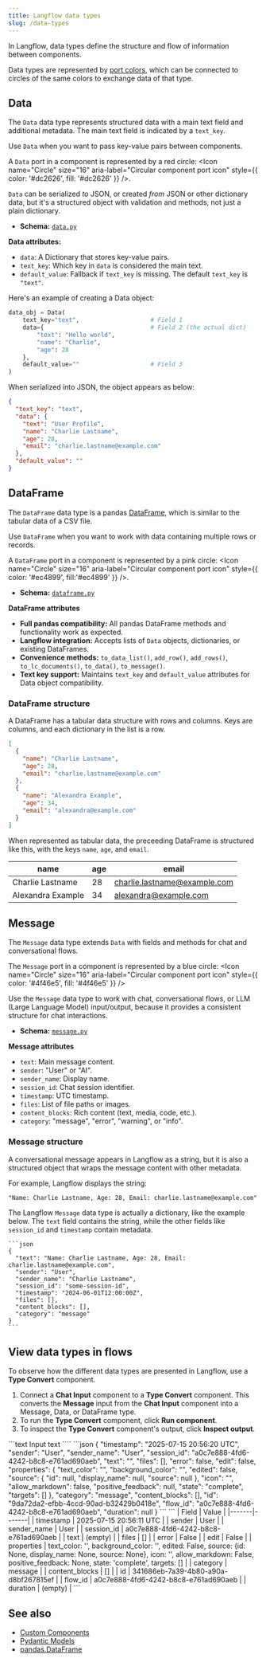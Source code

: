 ```yaml
---
title: Langflow data types
slug: /data-types
---
```



In Langflow, data types define the structure and flow of information between components.

Data types are represented by [port colors](/concepts-components#port-colors), which can be connected to circles of the same colors to exchange data of that type.

## Data

The `Data` data type represents structured data with a main text field and additional metadata. The main text field is indicated by a `text_key`.

Use `Data` when you want to pass key-value pairs between components.

A `Data` port in a component is represented by a red circle: <Icon name="Circle" size="16" aria-label="Circular component port icon" style={{ color: '#dc2626', fill: '#dc2626' }} />.

`Data` can be serialized _to_ JSON, or created _from_ JSON or other dictionary data, but it's a structured object with validation and methods, not just a plain dictionary.

- **Schema:** [`data.py`](https://github.com/langflow-ai/langflow/blob/main/src/backend/base/langflow/schema/data.py)

**Data attributes:**
- `data`: A Dictionary that stores key-value pairs.
- `text_key`: Which key in `data` is considered the main text.
- `default_value`: Fallback if `text_key` is missing. The default `text_key` is `"text"`.

Here's an example of creating a Data object:

```python
data_obj = Data(
    text_key="text",                    # Field 1
    data={                              # Field 2 (the actual dict)
        "text": "Hello world",
        "name": "Charlie",
        "age": 28
    },
    default_value=""                    # Field 3
)
```

When serialized into JSON, the object appears as below:

```json
{
  "text_key": "text",
  "data": {
    "text": "User Profile",
    "name": "Charlie Lastname",
    "age": 28,
    "email": "charlie.lastname@example.com"
  },
  "default_value": ""
}
```

## DataFrame

The `DataFrame` data type is a pandas [DataFrame](https://pandas.pydata.org/docs/reference/api/pandas.DataFrame.html), which is similar to the tabular data of a CSV file.

Use `DataFrame` when you want to work with data containing multiple rows or records.

A `DataFrame` port in a component is represented by a pink circle: <Icon name="Circle" size="16" aria-label="Circular component port icon" style={{ color: '#ec4899', fill:'#ec4899' }} />.

- **Schema:** [`dataframe.py`](https://github.com/langflow-ai/langflow/blob/main/src/backend/base/langflow/schema/dataframe.py)

**DataFrame attributes**
- **Full pandas compatibility:** All pandas DataFrame methods and functionality work as expected.
- **Langflow integration:** Accepts lists of `Data` objects, dictionaries, or existing DataFrames.
- **Convenience methods:** `to_data_list()`, `add_row()`, `add_rows()`, `to_lc_documents()`, `to_data()`, `to_message()`.
- **Text key support:** Maintains `text_key` and `default_value` attributes for Data object compatibility.

### DataFrame structure

A DataFrame has a tabular data structure with rows and columns.
Keys are columns, and each dictionary in the list is a row.

```json
[
  {
    "name": "Charlie Lastname",
    "age": 28,
    "email": "charlie.lastname@example.com"
  },
  {
    "name": "Alexandra Example",
    "age": 34,
    "email": "alexandra@example.com"
  }
]
```

When represented as tabular data, the preceeding DataFrame is structured like this, with the keys `name`, `age`, and `email`.

| name | age | email |
|------|-----|-------|
| Charlie Lastname | 28 | charlie.lastname@example.com |
| Alexandra Example | 34 | alexandra@example.com |

## Message

The `Message` data type extends `Data` with fields and methods for chat and conversational flows.

The `Message` port in a component is represented by a blue circle: <Icon name="Circle" size="16" aria-label="Circular component port icon" style={{ color: '#4f46e5', fill: '#4f46e5' }} />

Use the `Message` data type to work with chat, conversational flows, or LLM (Large Language Model) input/output, because it provides a consistent structure for chat interactions.

- **Schema:** [`message.py`](https://github.com/langflow-ai/langflow/blob/main/src/backend/base/langflow/schema/message.py)

**Message attributes**
- `text`: Main message content.
- `sender`: "User" or "AI".
- `sender_name`: Display name.
- `session_id`: Chat session identifier.
- `timestamp`: UTC timestamp.
- `files`: List of file paths or images.
- `content_blocks`: Rich content (text, media, code, etc.).
- `category`: "message", "error", "warning", or "info".

### Message structure

A conversational message appears in Langflow as a string, but it is also a structured object that wraps the message content with other metadata.

For example, Langflow displays the string:

```
"Name: Charlie Lastname, Age: 28, Email: charlie.lastname@example.com"
```

The Langflow `Message` data type is actually a dictionary, like the example below.
The `text` field contains the string, while the other fields like `session_id` and `timestamp` contain metadata.

    ```json
    {
      "text": "Name: Charlie Lastname, Age: 28, Email: charlie.lastname@example.com",
      "sender": "User",
      "sender_name": "Charlie Lastname",
      "session_id": "some-session-id",
      "timestamp": "2024-06-01T12:00:00Z",
      "files": [],
      "content_blocks": [],
      "category": "message"
    }
    ```

## View data types in flows

To observe how the different data types are presented in Langflow, use a **Type Convert** component.

1. Connect a **Chat Input** component to a **Type Convert** component.
    This converts the **Message** input from the **Chat Input** component into a Message, Data, or DataFrame type.
2. To run the **Type Convert** component, click <Icon name="Play" aria-hidden="true"/> **Run component**.
3. To inspect the **Type Convert** component's output, click <Icon name="TextSearch" aria-hidden="True" /> **Inspect output**.

<Tabs groupId="Data type">
  <TabItem value="Message" label="Message">
    ```text
    Input text
    ````
  </TabItem>

  <TabItem value="Data" label="Data" default>
```json
{
  "timestamp": "2025-07-15 20:56:20 UTC",
  "sender": "User",
  "sender_name": "User",
  "session_id": "a0c7e888-4fd6-4242-b8c8-e761ad690aeb",
  "text": "",
  "files": [],
  "error": false,
  "edit": false,
  "properties": {
    "text_color": "",
    "background_color": "",
    "edited": false,
    "source": {
      "id": null,
      "display_name": null,
      "source": null
    },
    "icon": "",
    "allow_markdown": false,
    "positive_feedback": null,
    "state": "complete",
    "targets": []
  },
  "category": "message",
  "content_blocks": [],
  "id": "9da72da2-efbb-4ccd-90ad-b32429b0418e",
  "flow_id": "a0c7e888-4fd6-4242-b8c8-e761ad690aeb",
  "duration": null
}
```
  </TabItem>
  <TabItem value="DataFrame" label="DataFrame">
```
| Field | Value |
|-------|-------|
| timestamp | 2025-07-15 20:56:11 UTC |
| sender | User |
| sender_name | User |
| session_id | a0c7e888-4fd6-4242-b8c8-e761ad690aeb |
| text | (empty) |
| files | [] |
| error | False |
| edit | False |
| properties | text_color: '', background_color: '', edited: False, source: {id: None, display_name: None, source: None}, icon: '', allow_markdown: False, positive_feedback: None, state: 'complete', targets: [] |
| category | message |
| content_blocks | [] |
| id | 341686eb-7a39-4b80-a90a-d8bf267815ef |
| flow_id | a0c7e888-4fd6-4242-b8c8-e761ad690aeb |
| duration | (empty) |
```
  </TabItem>

</Tabs>

## See also

- [Custom Components](/components-custom-components)
- [Pydantic Models](https://docs.pydantic.dev/latest/api/base_model/)
- [pandas.DataFrame](https://pandas.pydata.org/docs/reference/api/pandas.DataFrame.html)

